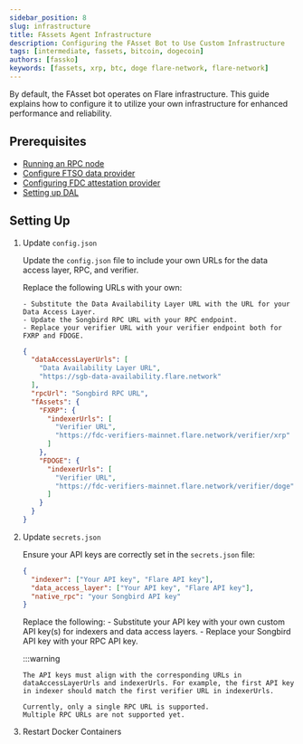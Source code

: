 ```yaml
---
sidebar_position: 8
slug: infrastructure
title: FAssets Agent Infrastructure
description: Configuring the FAsset Bot to Use Custom Infrastructure
tags: [intermediate, fassets, bitcoin, dogecoin]
authors: [fassko]
keywords: [fassets, xrp, btc, doge flare-network, flare-network]
---
```



By default, the FAsset bot operates on Flare infrastructure.
This guide explains how to configure it to utilize your own infrastructure for enhanced performance and reliability.

## Prerequisites

- [Running an RPC node](/run-node/rpc-node)
- [Configure FTSO data provider](/run-node/ftso-data-provider)
- [Configuring FDC attestation provider](/run-node/fdc-attestation-provider)
- [Setting up DAL](https://github.com/flare-foundation/data-availability)

## Setting Up

1.  Update `config.json`

    Update the `config.json` file to include your own URLs for the data access layer, RPC, and verifier.

    Replace the following URLs with your own:

        - Substitute the Data Availability Layer URL with the URL for your Data Access Layer.
        - Update the Songbird RPC URL with your RPC endpoint.
        - Replace your verifier URL with your verifier endpoint both for FXRP and FDOGE.

    ```json
    {
      "dataAccessLayerUrls": [
        "Data Availability Layer URL",
        "https://sgb-data-availability.flare.network"
      ],
      "rpcUrl": "Songbird RPC URL",
      "fAssets": {
        "FXRP": {
          "indexerUrls": [
            "Verifier URL",
            "https://fdc-verifiers-mainnet.flare.network/verifier/xrp"
          ]
        },
        "FDOGE": {
          "indexerUrls": [
            "Verifier URL",
            "https://fdc-verifiers-mainnet.flare.network/verifier/doge"
          ]
        }
      }
    }
    ```

2.  Update `secrets.json`

    Ensure your API keys are correctly set in the `secrets.json` file:

    ```json
    {
      "indexer": ["Your API key", "Flare API key"],
      "data_access_layer": ["Your API key", "Flare API key"],
      "native_rpc": "your Songbird API key"
    }
    ```

    Replace the following: - Substitute your API key with your own custom API key(s) for indexers and data access layers. - Replace your Songbird API key with your RPC API key.

    :::warning

        The API keys must align with the corresponding URLs in dataAccessLayerUrls and indexerUrls. For example, the first API key in indexer should match the first verifier URL in indexerUrls.

        Currently, only a single RPC URL is supported.
        Multiple RPC URLs are not supported yet.

3.  Restart Docker Containers

    <RestartDocker />
